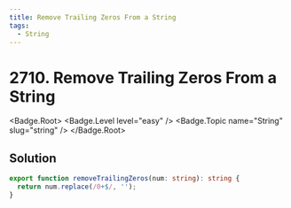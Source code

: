 ```yaml
---
title: Remove Trailing Zeros From a String
tags:
  - String
---
```


# 2710. Remove Trailing Zeros From a String

<Badge.Root>
  <Badge.Level level="easy" />
  <Badge.Topic name="String" slug="string" />
</Badge.Root>

## Solution

```typescript filename="solution.ts" copy
export function removeTrailingZeros(num: string): string {
  return num.replace(/0+$/, '');
}
```

<ProblemLink
  codingSite="leetcode"
  href="https://leetcode.com/problems/remove-trailing-zeros-from-a-string"
  title="Remove Trailing Zeros From a String"
/>
